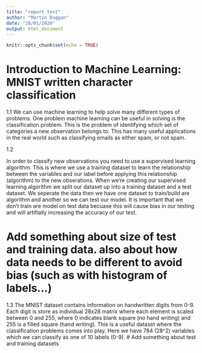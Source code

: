 ```yaml
---
title: "report test"
author: "Martin Duggan"
date: "28/01/2020"
output: html_document
---
```


```r
knitr::opts_chunk$set(echo = TRUE)
```


# Introduction to Machine Learning: MNIST written character classification
1.1 
We can use machine learning to help solve many different types of problems. One problem machine learning can be useful in solving is the classification problem. This is the problem of identifying which set of categories a new observation belongs to. This has many useful applications in the real world such as classifying emails as either spam, or not spam. 



1.2 

In order to classify new observations you need to use a supervised learning algorithm. This is where we use a training dataset to learn the relationship between the variables and our label before applying this relationship (algorithm) to the new obserations. When we're creating our supervised learning algorithm we split our dataset up into a training dataset and a test dataset. We seperate the data then we have one dataset to train/build are algorithm and another so we can test our model. It is important that we don't train are model on test data becuase this will cause bias in our testing and will artifially increasing the accuracy of our test.

# Add something about size of test and training data. also about how data needs to be different to avoid bias (such as with histogram of labels...)

1.3 
The MNIST dataset contains information on handwritten digits from 0-9. Each digit is store as individual 28x28 matrix where each element is scaled between 0 and 255, where 0 indicates blank square (no hand writing) and 255 is a filled square (hand writing). This is a useful dataset where the classification problems comes into play. Here we have 784 (28^2) variables which we can classify as one of 10 labels (0-9). 
# Add something about test and training datasets


